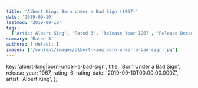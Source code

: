 ```yaml
---
title: 'Albert King: Born Under a Bad Sign (1967)'
date: '2019-09-10'
lastmod: '2019-09-10'
tags:
  ['Artist Albert King', 'Rated 3', 'Release Year 1967', 'Release Decade 1960']
summary: 'Rated 3'
authors: ['default']
images: ['/content/images/albert-king|born-under-a-bad-sign.jpg']
---
```


  key: 'albert-king|born-under-a-bad-sign',
  title: 'Born Under a Bad Sign',
  release_year: 1967,
  rating: 6,
  rating_date: '2019-09-10T00:00:00.000Z',
  artist: 'Albert King',
};

<MusicRating data={data} />
